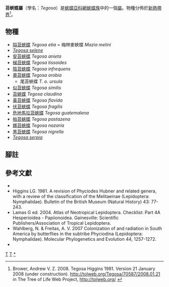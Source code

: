 {{NoteTA
|G1=Butterfly
}}
{{Automatic Taxobox
| taxon = Tegosa
| authority = Higgins, 1981
| image = Tegosa claudina.jpg
| image_caption = [[苔蛺蝶|苔蛺蝶]]<br />''T. claudina''
| type_species = [[苔蛺蝶|苔蛺蝶]]<br />''Acraea claudina''
| type_species_authority = Eschscholtz, 1821
| subdivision_ranks = 物種
| subdivision = 共15種，詳見正文。
| synonyms =
}}

'''苔蛺蝶屬'''（學名：''Tegosa''）是[[蛺蝶亞科|蛺蝶亞科]][[網蛺蝶族|網蛺蝶族]]中的一個[[屬|屬]]。物種分佈於[[新熱帶界|新熱帶界]]<ref>Brower, Andrew V. Z. 2008. Tegosa Higgins 1981. Version 21 January 2008 (under construction). http://tolweb.org/Tegosa/70587/2008.01.21 in The Tree of Life Web Project, http://tolweb.org/ {{Wayback|url=http://tolweb.org/ |date=20110515100516 }}</ref>。

== 物種 ==
* [[隘苔蛺蝶|隘苔蛺蝶]] ''Tegosa etia'' = 梅林麥蛺蝶 ''Mazia melini''
* ''[[Tegosa_selene|Tegosa selene]]''
* [[安苔蛺蝶|安苔蛺蝶]] ''Tegosa anieta''
* [[梯苔蛺蝶|梯苔蛺蝶]] ''Tegosa tissoides'' 
* [[陰苔蛺蝶|陰苔蛺蝶]] ''Tegosa infrequens''
* [[奧苔蛺蝶|奧苔蛺蝶]] ''Tegosa orobia''
** 尾苔蛺蝶 ''T. o. ursula''
* [[似苔蛺蝶|似苔蛺蝶]] ''Tegosa similis''
* [[苔蛺蝶|苔蛺蝶]] ''Tegosa claudina''
* [[黃苔蛺蝶|黃苔蛺蝶]] ''Tegosa flavida''
* [[伏苔蛺蝶|伏苔蛺蝶]] ''Tegosa fragilis''
* [[危地馬拉苔蛺蝶|危地馬拉苔蛺蝶]] ''Tegosa guatemalena''
* [[帕苔蛺蝶|帕苔蛺蝶]] ''Tegosa pastazena''
* [[娜苔蛺蝶|娜苔蛺蝶]] ''Tegosa nazaria ''
* [[黑苔蛺蝶|黑苔蛺蝶]] ''Tegosa nigrella''
* ''[[Tegosa_serpia|Tegosa serpia]]''

== 腳註 ==
{{reflist}}

== 參考文獻 ==
* {{Commonscat-inline|  Tegosa}}
* Higgins LG. 1981. A revision of Phyciodes Hubner and related genera, with a review of the classification of the Melitaeinae (Lepidoptera: Nymphalidae). Bulletin of the British Museum (Natural History) 43: 77-243.
* Lamas G ed. 2004. Atlas of Neotropical Lepidoptera. Checklist: Part 4A Hesperioidea - Papiionoidea. Gainesville: Scientific Publishers/Association of Tropical Lepidoptera.
* Wahlberg, N. & Freitas, A. V. 2007 Colonization of and radiation in South America by butterflies in the subtribe Phyciodina (Lepidoptera: Nymphalidae). Molecular Phylogenetics and Evolution 44, 1257-1272.
* {{Cite book | author = 寿建新 周尧 李宇飞 | title = 世界蝴蝶分類名錄 | location = 中國 | publisher = 陝西科學技術出版社 | date = 2006-04-01 | ISBN = 9787536936768 | language= zh-hans }}

{{蛺蝶亞科}}

{{taxonbar}}
[[Category:_1981年描述的分类群|T]]
[[Category:網蛺蝶族|T]]
[[Category:苔蛺蝶屬|*]]